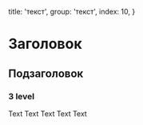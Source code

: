 
  title: 'текст',
  group: 'текст',
  index: 10,
}

# Заголовок
## Подзаголовок
### 3 level
Text Text Text Text Text


